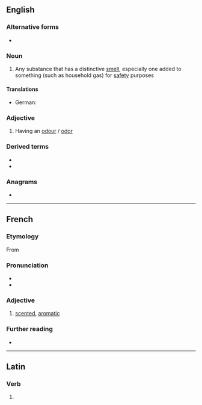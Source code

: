 ==English==

===Alternative forms===
* {{l|en|odourant}}

===Noun===
{{en-noun}}

# Any substance that has a distinctive [[smell]], especially one added to something (such as household gas) for [[safety]] purposes

====Translations====
{{trans-top|substance with distinctive smell}}
* German: {{t|de|Odoriermittel|n}}
{{trans-mid}}
{{trans-bottom}}

===Adjective===
{{en-adj}}

# Having an [[odour]] / [[odor]]

===Derived terms===
* {{l|en|deodorant}}
* {{l|en|reodorant}}

===Anagrams===
* {{anagrams|en|donator|tandoor|tornado}}

----

==French==
===Etymology===
From {{der|fr|la|odorantem}}
===Pronunciation===
* {{fr-IPA}}
* {{audio|Fr-odorant.ogg|Audio|lang=fr}}

===Adjective===
{{fr-adj}}

# [[scented]], [[aromatic]]

===Further reading===
* {{R:TLFi}}

----

==Latin==

===Verb===
{{la-verb-form|odōrant}}

# {{inflection of|odōrō||3|p|pres|actv|indc|lang=la}}